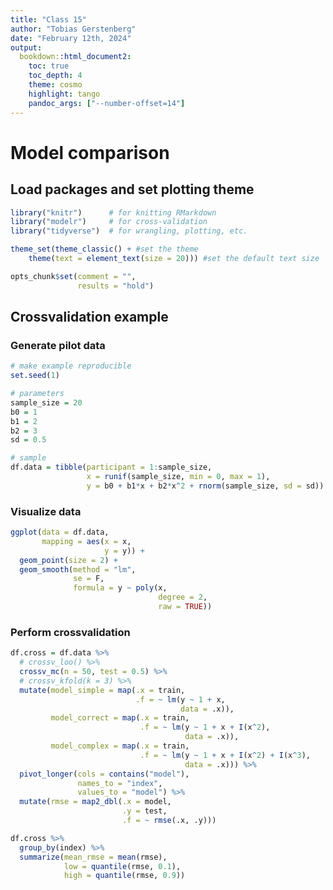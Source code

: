 ```yaml
---
title: "Class 15"
author: "Tobias Gerstenberg"
date: "February 12th, 2024"
output:
  bookdown::html_document2:
    toc: true
    toc_depth: 4
    theme: cosmo
    highlight: tango
    pandoc_args: ["--number-offset=14"]
---
```


# Model comparison

## Load packages and set plotting theme

```r
library("knitr")      # for knitting RMarkdown
library("modelr")     # for cross-validation
library("tidyverse")  # for wrangling, plotting, etc.
```

```r
theme_set(theme_classic() + #set the theme 
    theme(text = element_text(size = 20))) #set the default text size

opts_chunk$set(comment = "",
               results = "hold")
```

## Crossvalidation example 

### Generate pilot data

```r
# make example reproducible 
set.seed(1)

# parameters
sample_size = 20
b0 = 1
b1 = 2
b2 = 3
sd = 0.5

# sample
df.data = tibble(participant = 1:sample_size,
                 x = runif(sample_size, min = 0, max = 1),
                 y = b0 + b1*x + b2*x^2 + rnorm(sample_size, sd = sd)) 
```

### Visualize data

```r
ggplot(data = df.data,
       mapping = aes(x = x,
                     y = y)) +
  geom_point(size = 2) +
  geom_smooth(method = "lm",
              se = F,
              formula = y ~ poly(x,
                                 degree = 2,
                                 raw = TRUE))
```
### Perform crossvalidation

```r
df.cross = df.data %>% 
  # crossv_loo() %>%
  crossv_mc(n = 50, test = 0.5) %>%
  # crossv_kfold(k = 3) %>%
  mutate(model_simple = map(.x = train,
                            .f = ~ lm(y ~ 1 + x,
                                      data = .x)),
         model_correct = map(.x = train,
                             .f = ~ lm(y ~ 1 + x + I(x^2),
                                       data = .x)),
         model_complex = map(.x = train,
                             .f = ~ lm(y ~ 1 + x + I(x^2) + I(x^3),
                                       data = .x))) %>% 
  pivot_longer(cols = contains("model"),
               names_to = "index",
               values_to = "model") %>% 
  mutate(rmse = map2_dbl(.x = model,
                         .y = test,
                         .f = ~ rmse(.x, .y)))

df.cross %>% 
  group_by(index) %>% 
  summarize(mean_rmse = mean(rmse),
            low = quantile(rmse, 0.1),
            high = quantile(rmse, 0.9))
```

